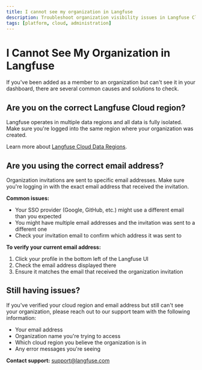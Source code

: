 ```yaml
---
title: I cannot see my organization in Langfuse
description: Troubleshoot organization visibility issues in Langfuse Cloud. Learn how to verify your cloud region, email address, and resolve common access problems.
tags: [platform, cloud, administration]
---
```


# I Cannot See My Organization in Langfuse

If you've been added as a member to an organization but can't see it in your dashboard, there are several common causes and solutions to check.

## Are you on the correct Langfuse Cloud region?

Langfuse operates in multiple data regions and all data is fully isolated. Make sure you're logged into the same region where your organization was created.

Learn more about [Langfuse Cloud Data Regions](/security/data-regions).

## Are you using the correct email address?

Organization invitations are sent to specific email addresses. Make sure you're logging in with the exact email address that received the invitation.

**Common issues:**

- Your SSO provider (Google, GitHub, etc.) might use a different email than you expected
- You might have multiple email addresses and the invitation was sent to a different one
- Check your invitation email to confirm which address it was sent to

**To verify your current email address:**

1. Click your profile in the bottom left of the Langfuse UI
2. Check the email address displayed there
3. Ensure it matches the email that received the organization invitation

## Still having issues?

If you've verified your cloud region and email address but still can't see your organization, please reach out to our support team with the following information:

- Your email address
- Organization name you're trying to access
- Which cloud region you believe the organization is in
- Any error messages you're seeing

**Contact support:** [support@langfuse.com](mailto:support@langfuse.com)
